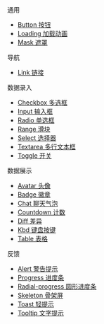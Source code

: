 
通用
- [Button 按钮](./button)
- [Loading 加载动画](./loading)
- [Mask 遮罩](./mask)

导航
- [Link 链接](./link)

数据录入
- [Checkbox 多选框](./checkbox)
- [Input 输入框](./input)
- [Radio 单选框](./radio)
- [Range 滑块](./range)
- [Select 选择器](./select)
- [Textarea 多行文本框](./textarea)
- [Toggle 开关](./toggle)

数据展示
- [Avatar 头像](./avatar)
- [Badge 徽章](./badge)
- [Chat 聊天气泡](./chat)
- [Countdown 计数](./countdown)
- [Diff 差异](./diff)
- [Kbd 键盘按键](./kbd)
- [Table 表格](./table)

反馈
- [Alert 警告提示](./alert)
- [Progress 进度条](./progress)
- [Radial-progress 圆形进度条](./radial-progress)
- [Skeleton 骨架屏](./skeleton)
- [Toast 轻提示](./toast)
- [Tooltip 文字提示](./tooltip)